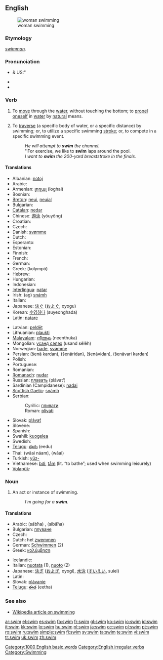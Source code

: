 ==English==
[[Image:Swim.devon.750pix.jpg|thumb|woman swimming]]

===Etymology===
{{etyl|ang}} ''[[swimman]]''.

===Pronunciation===
* {{a|RP}} & US:'' {{IPA|/swɪm/}}
* {{audio|en-us-swim.ogg|Audio (US)}}
* {{rhymes|ɪm}}

===Verb===
{{en-verb|swims|swimming|swam|swum}}

# {{intransitive}} To [[move]] through the [[water]], without touching the bottom; to [[propel]] [[oneself]] in [[water]] by [[natural]] means.
# {{transitive}} To [[traverse]] (a specific body of water, or a specific distance) by swimming; or, to utilize a specific swimming [[stroke]]; or, to compete in a specific swimming event.
#: ''He will attempt to '''swim''' the channel.''
#: ''For exercise, we like to '''swim''' laps around the pool.
#: ''I want to '''swim''' the 200-yard breaststroke in the finals.''

====Translations====
{{trans-top|move through water}}
* Albanian: [[notoj]]
* Arabic: {{Arab|[[سبح]]}} {{unicode|(sábaħa)}}
* Armenian: [[լողալ]] (loghal)
* Bosnian: {{t-|bs|plivati}}
* [[Breton]]: [[neui]], [[neuial]]
* Bulgarian: {{t+|bg|плувам|tr=pluvam|sc=Cyrl}}
* [[Catalan]]: [[nedar]]
* Chinese: [[游泳]] (yóuyǒng)
* Croatian: {{t-|hr|plivati}}
* Czech: {{t+|cs|plavat}}
* Danish: [[svømme]]
* Dutch: {{t+|nl|zwemmen}}
* Esperanto: {{t-|eo|naĝi|xs=Esperanto}}
* Estonian: {{t-|et|ujuma}}
* Finnish: {{t+|fi|uida}}
* French: {{t+|fr|nager}}
* German: {{t+|de|schwimmen}}
* Greek: {{t+|el|κολυμπώ|sc=Grek}} (kolympó)
* Hebrew: {{t-|he|לשחות|sc=Hebr}}
* Hungarian: {{t+|hu|úszik}}
* Indonesian: {{t+|id|renang|alt=berenang|xs=Indonesian}}
* [[Interlingua]]: [[natar]]
* Irish: (ag) [[snámh]]
* Italian: {{t+|it|nuotare}}
* Japanese: [[泳ぐ]] ([[およぐ]], oyogu)
* Korean: [[수영하다]] (suyeonghada)
* Latin: [[natare]]
{{trans-mid}}
* Latvian: [[peldēt]]
* Lithuanian: [[plaukti]]
* [[Malayalam]]: [[നീന്തുക]] (neenthuka)
* Mongolian: [[усанд сэлэх]] (usand sêlêh)
* Norwegian: [[bade]], [[svømme]]
* Persian: {{fa-Arab|[[شنا کردن]]}} (šenā kardan), {{fa-Arab|[[شناریدن]]}} (šenāridan), {{fa-Arab|[[شناویدن]]}} (šenāvidan), {{fa-Arab|[[شناوری کردن]]}} (šenāvari kardan)
* Polish: {{t+|pl|pływać}}
* Portuguese: {{t+|pt|nadar}}
* Romanian: {{t+|ro|înota}}
* [[Romansch]]: [[nudar]]
* Russian: [[плавать]] (plávat’)
* Sardinian (Campidanese): [[nadai]]
* [[Scottish Gaelic]]: [[snàmh]]
* Serbian:
*: Cyrillic: [[пливати]]
*: Roman: [[plivati]]
* Slovak: [[plávať]]
* Slovene: {{t+|sl|plavati}}
* Spanish: {{t+|es|nadar}}
* Swahili: [[kuogelea]]
* Swedish: {{t+|sv|simma}}
* [[Telugu]]: [[ఈదు]] (eedu)
* Thai: {{Thai|[[ว่ายน้ำ]]}} (wâai náam), {{Thai|[[ว่าย]]}} (wâai)
* Turkish: [[yüz-]]
* Vietnamese: [[bơi]], [[tắm]] (lit. “to bathe”; used when swimming leisurely)
* [[Volapük]]: {{t+|vo|svimön|xs=Volapük}}
{{trans-bottom}}

===Noun===
{{en-noun}}

# An act or instance of swimming.
#: ''I'm going for a '''swim'''.''

====Translations====
{{trans-top|act or instance of swimming}}
* Arabic: {{Arab|[[سبحة]]}} (sábħa) {{f}}, {{Arab|[[سباحة]]}} (sibāħa) {{f}}
* Bulgarian: [[плуване]] {{n}}
* Czech: {{t-|cs|plavání|n}}
* Dutch: het [[zwemmen]] {{n}}
* German: [[Schwimmen]] {{n}} (2)
* Greek: [[κολύμβηση]] {{f}}
{{trans-mid}}
* Icelandic: {{t+|is|sund|n}}
* Italian: [[nuotata]] {{f}} (1), [[nuoto]] {{m}} (2)
* Japanese: [[泳ぎ]] ([[およぎ]], oyogi), [[水泳]] ([[すいえい]], suiei)
* Latin: {{t-|la|natatio|f|alt=natātiō}}
* Slovak: [[plávanie]] {{n}}
* [[Telugu]]: [[ఈత]] (eetha)
{{trans-bottom}}

===See also===
* [[w:swimming|Wikipedia article on swimming]]

[[Category:1000 English basic words]]
[[Category:English irregular verbs]]
[[Category:Swimming]]

[[ar:swim]]
[[el:swim]]
[[es:swim]]
[[fa:swim]]
[[fr:swim]]
[[gl:swim]]
[[ko:swim]]
[[io:swim]]
[[id:swim]]
[[it:swim]]
[[kk:swim]]
[[lo:swim]]
[[hu:swim]]
[[nl:swim]]
[[ja:swim]]
[[oc:swim]]
[[pl:swim]]
[[pt:swim]]
[[ro:swim]]
[[ru:swim]]
[[simple:swim]]
[[fi:swim]]
[[sv:swim]]
[[ta:swim]]
[[te:swim]]
[[vi:swim]]
[[tr:swim]]
[[uk:swim]]
[[zh:swim]]